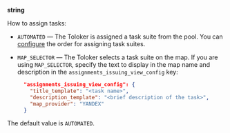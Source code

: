 **string**

How to assign tasks:

- `AUTOMATED` — The Toloker is assigned a task suite from the pool. You can [configure](/docs-new/api/create-pool#issue_task_suites_in_creation_order) the order for assigning task suites.

- `MAP_SELECTOR` — The Toloker selects a task suite on the map. If you are using `MAP_SELECTOR`, specify the text to display in the map name and description in the `assignments_issuing_view_config` key:

    ```json
      "assignments_issuing_view_config": {
        "title_template": "<task name>",
        "description_template": "<brief description of the task>",
        "map_provider": "YANDEX"
      }
    ```

The default value is `AUTOMATED`.